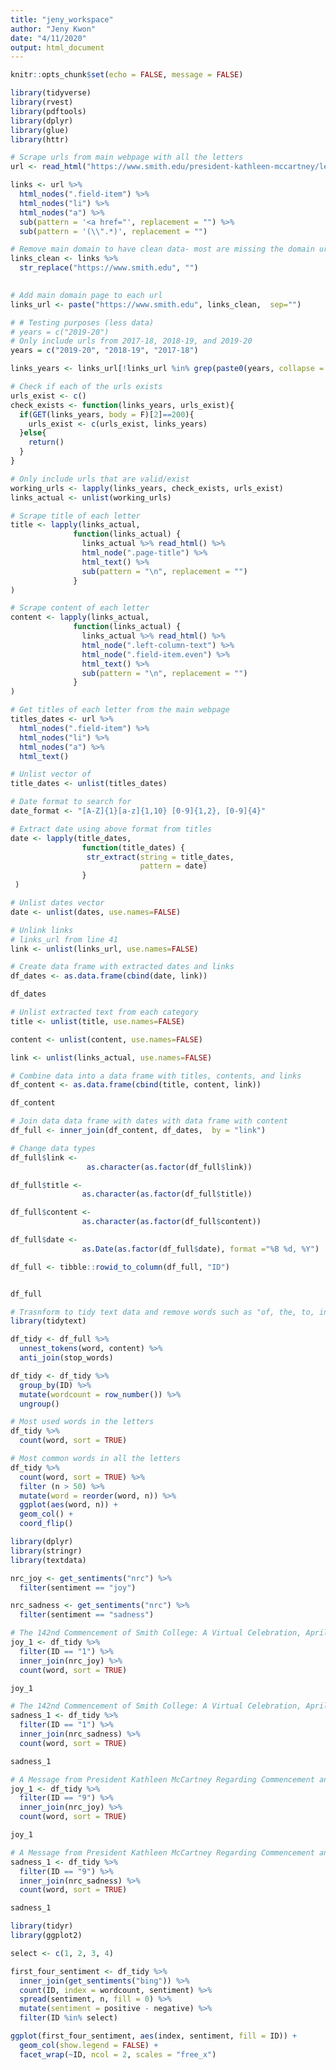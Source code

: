 ```yaml
---
title: "jeny_workspace"
author: "Jeny Kwon"
date: "4/11/2020"
output: html_document
---
```


```r
knitr::opts_chunk$set(echo = FALSE, message = FALSE)
```

```r
library(tidyverse)
library(rvest)
library(pdftools)
library(dplyr)
library(glue)
library(httr)
```

```r
# Scrape urls from main webpage with all the letters
url <- read_html("https://www.smith.edu/president-kathleen-mccartney/letters-community")

links <- url %>% 
  html_nodes(".field-item") %>%   
  html_nodes("li") %>% 
  html_nodes("a") %>%
  sub(pattern = '<a href="', replacement = "") %>%
  sub(pattern = '(\\".*)', replacement = "")
```


```r
# Remove main domain to have clean data- most are missing the domain url 
links_clean <- links %>% 
  str_replace("https://www.smith.edu", "") 
  
```

```r
# Add main domain page to each url
links_url <- paste("https://www.smith.edu", links_clean,  sep="")

```

```r
# # Testing purposes (less data)
# years = c("2019-20")
# Only include urls from 2017-18, 2018-19, and 2019-20
years = c("2019-20", "2018-19", "2017-18")

links_years <- links_url[!links_url %in% grep(paste0(years, collapse = "|"), links_url, value = T, invert = T)]

```


```r
# Check if each of the urls exists
urls_exist <- c()
check_exists <- function(links_years, urls_exist){
  if(GET(links_years, body = F)[2]==200){
    urls_exist <- c(urls_exist, links_years)
  }else{
    return()
  }
}

```


```r
# Only include urls that are valid/exist
working_urls <- lapply(links_years, check_exists, urls_exist)
links_actual <- unlist(working_urls)

```

```r
# Scrape title of each letter
title <- lapply(links_actual,
              function(links_actual) {
                links_actual %>% read_html() %>%
                html_node(".page-title") %>%
                html_text() %>% 
                sub(pattern = "\n", replacement = "")
              }
) 


```



```r
# Scrape content of each letter
content <- lapply(links_actual,
              function(links_actual) {
                links_actual %>% read_html() %>%
                html_node(".left-column-text") %>%
                html_node(".field-item.even") %>%
                html_text() %>% 
                sub(pattern = "\n", replacement = "")
              }
)


```


```r
# Get titles of each letter from the main webpage
titles_dates <- url %>%
  html_nodes(".field-item") %>%
  html_nodes("li") %>%
  html_nodes("a") %>%
  html_text()

# Unlist vector of 
title_dates <- unlist(titles_dates)

# Date format to search for
date_format <- "[A-Z]{1}[a-z]{1,10} [0-9]{1,2}, [0-9]{4}"

# Extract date using above format from titles
date <- lapply(title_dates,
                function(title_dates) {
                 str_extract(string = title_dates,
                             pattern = date)
                }
 )

# Unlist dates vector
date <- unlist(dates, use.names=FALSE)

# Unlink links 
# links_url from line 41
link <- unlist(links_url, use.names=FALSE)

# Create data frame with extracted dates and links
df_dates <- as.data.frame(cbind(date, link))

df_dates
```



```r
# Unlist extracted text from each category
title <- unlist(title, use.names=FALSE) 

content <- unlist(content, use.names=FALSE)

link <- unlist(links_actual, use.names=FALSE)

# Combine data into a data frame with titles, contents, and links
df_content <- as.data.frame(cbind(title, content, link))

df_content

```


```r
# Join data data frame with dates with data frame with content
df_full <- inner_join(df_content, df_dates,  by = "link")

# Change data types
df_full$link <- 
                 as.character(as.factor(df_full$link))

df_full$title <-
                as.character(as.factor(df_full$title))

df_full$content <-
                as.character(as.factor(df_full$content))

df_full$date <-
                as.Date(as.factor(df_full$date), format ="%B %d, %Y")

df_full <- tibble::rowid_to_column(df_full, "ID")


df_full
```

```r
# Trasnform to tidy text data and remove words such as "of, the, to, in"
library(tidytext)

df_tidy <- df_full %>% 
  unnest_tokens(word, content) %>% 
  anti_join(stop_words)

df_tidy <- df_tidy %>% 
  group_by(ID) %>% 
  mutate(wordcount = row_number()) %>% 
  ungroup()
```

```r
# Most used words in the letters
df_tidy %>% 
  count(word, sort = TRUE)
```

```r
# Most common words in all the letters
df_tidy %>% 
  count(word, sort = TRUE) %>% 
  filter (n > 50) %>% 
  mutate(word = reorder(word, n)) %>% 
  ggplot(aes(word, n)) +
  geom_col() +
  coord_flip()
```

```r
library(dplyr)
library(stringr)
library(textdata)

nrc_joy <- get_sentiments("nrc") %>% 
  filter(sentiment == "joy")

nrc_sadness <- get_sentiments("nrc") %>% 
  filter(sentiment == "sadness")
```

```r
# The 142nd Commencement of Smith College: A Virtual Celebration, April 14, 2020
joy_1 <- df_tidy %>% 
  filter(ID == "1") %>% 
  inner_join(nrc_joy) %>% 
  count(word, sort = TRUE)

joy_1
```


```r
# The 142nd Commencement of Smith College: A Virtual Celebration, April 14, 2020
sadness_1 <- df_tidy %>% 
  filter(ID == "1") %>% 
  inner_join(nrc_sadness) %>% 
  count(word, sort = TRUE)

sadness_1

```

```r
# A Message from President Kathleen McCartney Regarding Commencement and Reunions, March 18, 2020
joy_1 <- df_tidy %>% 
  filter(ID == "9") %>% 
  inner_join(nrc_joy) %>% 
  count(word, sort = TRUE)

joy_1
```

```r
# A Message from President Kathleen McCartney Regarding Commencement and Reunions, March 18, 2020
sadness_1 <- df_tidy %>% 
  filter(ID == "9") %>% 
  inner_join(nrc_sadness) %>% 
  count(word, sort = TRUE)

sadness_1

```


```r
library(tidyr)
library(ggplot2)

select <- c(1, 2, 3, 4)

first_four_sentiment <- df_tidy %>% 
  inner_join(get_sentiments("bing")) %>% 
  count(ID, index = wordcount, sentiment) %>% 
  spread(sentiment, n, fill = 0) %>% 
  mutate(sentiment = positive - negative) %>% 
  filter(ID %in% select)

ggplot(first_four_sentiment, aes(index, sentiment, fill = ID)) +
  geom_col(show.legend = FALSE) +
  facet_wrap(~ID, ncol = 2, scales = "free_x")
```



